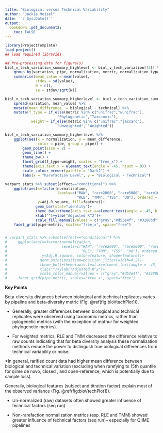 ```yaml
---
title: "Biological versus Technical Variability"
author: "Jackie Meisel"
date: '`r Sys.Date()`'
output:
  bookdown::pdf_document2: 
    toc: FALSE
---
```


<!--
Biological versus technical variation results section, comparison of pairwise distances between biological and technical replicates and partitioning total variation into biological and technical components. 
-->

```r
library(ProjectTemplate)
load.project()
## load required libraries
```

```r
## Pre-processing data for figure(s)
biol_v_tech_variation_summary_highlevel <- biol_v_tech_variation[[3]] %>% 
    group_by(variation, pipe, normalization, metric, normalization_type) %>%
    summarise(mean_value = mean(value), 
              stdev = sd(value), 
              N = n(), 
              se = stdev/sqrt(N))

biol_v_tech_variation_summary_higherlevel <- biol_v_tech_variation_summary_highlevel[, 1:6] %>%
    spread(variation, mean_value) %>%
    mutate(mean_difference  = biological - technical) %>% 
    mutate(f_type = if_else(metric %in% c("unifrac","wunifrac"), 
                        "Phylogenetic","Taxonomic"),
            weight = if_else(metric %in% c("unifrac","jaccard"),
                        "Unweighted", "Weighted"))
```

```r
biol_v_tech_variation_summary_higherlevel %>% 
    ggplot(aes(x = normalization, y = mean_difference, 
               color = pipe, group = pipe)) + 
        geom_point(size = 2) + 
        geom_line() + 
        theme_bw() + 
        facet_grid(f_type~weight, scales = "free_x") + 
        theme(axis.text.x = element_text(angle = -45, hjust = 0)) + 
        scale_colour_brewer(palette = "Dark2") + 
        labs(x = "Rarefaction Level", y = "Biological - Technical")
```

```r
varpart_stats %>% subset(effect=="conditional") %>%
    ggplot(aes(x=factor(normalization, 
                        levels=c("RAW", "rare2000", "rare5000", "rare10000", "rareq15", "CSS", 
                                 "RLE", "TMM", "TSS", "UQ"), ordered = T), 
               y=Adj.R.square, fill=feature))+
              geom_bar(stat="identity")+
              theme_bw()+theme(axis.text.x=element_text(angle = -45, hjust = 0))+
              xlab("")+ylab("Adjusted R^2")+
              scale_fill_manual(values = c("gray","#d53e4f", "#3288bd"))+
    facet_grid(pipe~metric, scales="free_x", space="free")


# varpart_stats %>% subset(effect=="conditional") %>%
#     ggplot(aes(x=factor(normalization, 
#                         levels=c("RAW", "rare2000", "rare5000", "rare10000", "rareq15", "CSS", 
#                                  "RLE", "TMM", "TSS", "UQ"), ordered = T), 
#                y=Adj.R.square, color=feature, shape=feature))+
#               geom_point(position=position_jitter(width=0.2))+
#               theme_bw()+theme(axis.text.x=element_text(angle = -45, hjust = 0))+
#               xlab("")+ylab("Adjusted R^2")+
#               scale_color_manual(values = c("gray","#d53e4f", "#3288bd"))+
#     facet_grid(pipe~metric, scales="free_x", space="free")
```

__Key Points__  

Beta-diversity distances between biological and technical replicates varies by pipeline and beta-diversity metric (Fig. \@ref(fig:bioVtechPlot1)).  

* Generally, greater differences between biological and technical replicates were observed using taxonomic metrics, rather than pylogenetic metrics (with the exception of mothur for weighted phylogenetic metrics).

* For weighted metrics, RLE and TMM decreased the difference relative to raw counts indicating that for beta diversity analysis these normalization methods reduce the power to distingush true biological differences from technical variability or noise.  

*In general, rarified count data had higher mean difference between biological and technical variation (excluding when rarefying to 15th quantile for qiime de novo, closed , and open-reference, which is potentially due to sample loss). 

Generally, biological features (subject and titration factor) explain most of the observed variance (Fig. \@ref(fig:bioVtechPlot1)).  

* Un-normalized (raw) datasets often showed greater influence of technical factors (seq run)

* Non-rarefaction normalization metrics (esp. RLE and TMM) showed greater influence of technical factors (seq run)-- especially for QIIME pipelines